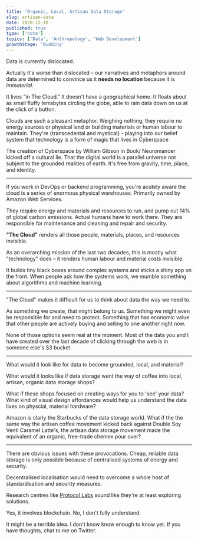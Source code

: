 ```yaml
---
title: 'Organic, Local, Artisan Data Storage'
slug: artisan-data
date: 2020-12-10
published: true
type: ['note']
topics: ['Data', 'Anthropology', 'Web Development']
growthStage: 'Budding'
---
```



Data is currently dislocated.

Actually it's worse than dislocated – our narratives and metaphors around data are determined to convince us it **needs no location** because it is _immaterial_.

It lives "in The Cloud." It doesn't have a geographical home. It floats about as small fluffy terrabytes circling the globe, able to rain data down on us at the click of a button.

Clouds are such a pleasant metaphor. Weighing nothing, they require no energy sources or physical land or building materials or human labour to maintain. They're {transcedental and mystical} - playing into our belief system that technology is a form of magic that lives in Cyberspace

The creation of Cyberspace by William Gibson in Book/ Neuromancer kicked off a cultural lie. That the digital world is a parallel universe not subject to the grounded realities of earth. It's free from gravity, time, place, and identity. 

---

If you work in DevOps or backend programming, you're acutely aware the cloud is a series of enormous physical warehouses. Primarily owned by Amazon Web Services.

They require energy and materials and resources to run, and pump out 14% of global carbon emissions.
Actual humans have to work there. They are responsible for maintenance and cleaning and repair and security.

**"The Cloud"** renders all those people, materials, places, and resources invisible. 

As an overarching mission of the last two decades, this is mostly what "technology" does – it renders human labour and material costs invisible.

It builds tiny black boxes around complex systems and sticks a shiny app on the front. When people ask how the systems work, we mumble something about algorithms and machine learning.

---

"The Cloud" makes it difficult for us to think about data the way we need to.

As something we create, that might belong to us. Something we might even be responsible for and need to protect. Something that has economic value that other people are actively buying and selling to one another right now.

None of those options seem real at the moment. Most of the data you and I have created over the last decade of clicking through the web is in someone else's S3 bucket.

---

What would it look like for data to become grounded, local, and material?

What would it looks like if data storage went the way of coffee into local, artisan, organic data storage shops?

What if these shops focused on creating ways for you to 'see' your data?
What kind of visual design affordances would help us understand the data lives on physcial, material hardware?

Amazon is clarly the Starbucks of the data storage world.
What if the the same way the artisan coffee movement kicked back against Double Soy Venti Caramel Latte's, the artisan data storage movement made the equivalent of an organic, free-trade chemex pour over?

---

There are obvious issues with these provocations. Cheap, reliable data storage is only possible because of centralised systems of energy and security.

Decentralised localisation would need to overcome a whole host of standardisation and security measures. 

Research centres like [Protocol Labs](https://protocol.ai/) sound like they're at least exploring solutions.  

Yes, it involves blockchain. No, I don't fully understand.

It might be a terrible idea. I don't know know enough to know yet. If you have thoughts, chat to me on Twitter.